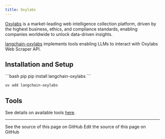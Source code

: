 ```yaml
---
title: Oxylabs
---
```


[Oxylabs](https://oxylabs.io/) is a market-leading web intelligence collection platform, driven by the highest business,
ethics, and compliance standards, enabling companies worldwide to unlock data-driven insights.

[langchain-oxylabs](https://pypi.org/project/langchain-oxylabs/) implements
tools enabling LLMs to interact with Oxylabs Web Scraper API.


## Installation and Setup

<CodeGroup>
```bash pip
pip install langchain-oxylabs
```

```bash uv
uv add langchain-oxylabs
```
</CodeGroup>

## Tools

See details on available tools [here](/oss/python/integrations/tools/oxylabs/).

---

<CardGroup cols={2}>
  <Card title="View Source" icon="eye" href="https://github.com/langchain-ai/docs/blob/main/src/oss/python/integrations/providers/oxylabs.mdx">
    See the source of this page on GitHub
  </Card>
  <Card title="Edit Source" icon="pen-to-square" href="https://github.com/langchain-ai/docs/edit/main/src/oss/python/integrations/providers/oxylabs.mdx">
    Edit the source of this page on GitHub
  </Card>
</CardGroup>
